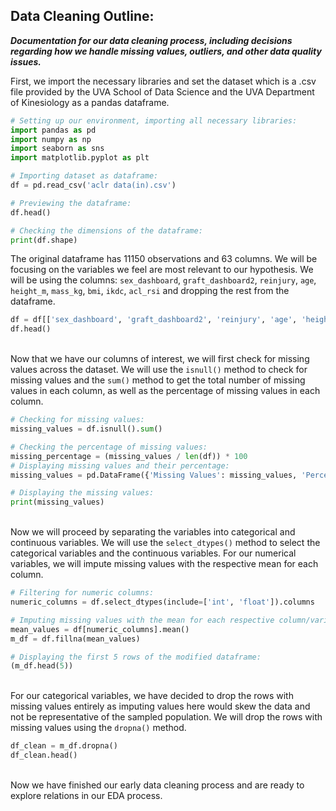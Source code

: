 ## Data Cleaning Outline:
***Documentation for our data cleaning process, including decisions regarding how we handle missing values, outliers, and other data quality issues.***

First, we import the necessary libraries and set the dataset which is a .csv file provided by the UVA School of Data Science and the UVA Department of Kinesiology as a pandas dataframe.

```python
# Setting up our environment, importing all necessary libraries:
import pandas as pd
import numpy as np
import seaborn as sns
import matplotlib.pyplot as plt

# Importing dataset as dataframe:
df = pd.read_csv('aclr data(in).csv')
```

```python
# Previewing the dataframe:
df.head()
```

```python
# Checking the dimensions of the dataframe:
print(df.shape)
```

The original dataframe has 11150 observations and 63 columns. We will be focusing on the variables we feel are most relevant to our hypothesis. We will be using the columns: `sex_dashboard`, `graft_dashboard2`, `reinjury`, `age`, `height_m`, `mass_kg`, `bmi`, `ikdc`, `acl_rsi` and dropping the rest from the dataframe.

```python
df = df[['sex_dashboard', 'graft_dashboard2', 'reinjury', 'age', 'height_m', 'mass_kg', 'bmi', 'ikdc', 'acl_rsi', 'tss_dashboard']]
df.head()
```

\
Now that we have our columns of interest, we will first check for missing values across the dataset. We will use the `isnull()` method to check for missing values and the `sum()` method to get the total number of missing values in each column, as well as the percentage of missing values in each column. 
```python
# Checking for missing values:
missing_values = df.isnull().sum()

# Checking the percentage of missing values:
missing_percentage = (missing_values / len(df)) * 100
# Displaying missing values and their percentage:
missing_values = pd.DataFrame({'Missing Values': missing_values, 'Percentage': missing_percentage})

# Displaying the missing values:
print(missing_values)
```

\
Now we will proceed by separating the variables into categorical and continuous variables. We will use the `select_dtypes()` method to select the categorical variables and the continuous variables. For our numerical variables, we will impute missing values with the respective mean for each column.
```python
# Filtering for numeric columns:
numeric_columns = df.select_dtypes(include=['int', 'float']).columns

# Imputing missing values with the mean for each respective column/varibale:
mean_values = df[numeric_columns].mean()
m_df = df.fillna(mean_values)

# Displaying the first 5 rows of the modified dataframe:
(m_df.head(5))
```

\
For our categorical variables, we have decided to drop the rows with missing values entirely as imputing values here would skew the data and not be representative of the sampled population. We will drop the rows with missing values using the `dropna()` method.
```python
df_clean = m_df.dropna()
df_clean.head()
```

\
Now we have finished our early data cleaning process and are ready to explore relations in our EDA process.